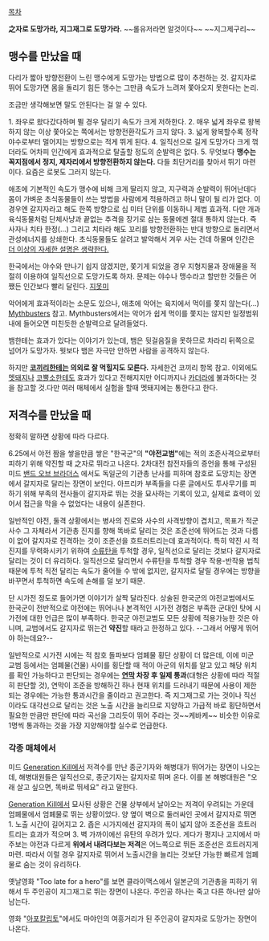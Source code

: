 [[목차]]

'''之자로 도망가라, 지그재그로 도망가라.'''
~~롤유저라면 알것이다~~  
~~지그제구리~~

== 맹수를 만났을 때 ==
다리가 짧아 방향전환이 느린 맹수에게 도망가는 방법으로 많이 추천하는 것. 갈지자로 뛰어 도망가면 몸을 돌리기 힘든 맹수는 그만큼 속도가 느려져 쫓아오지 못한다는 논리.

조금만 생각해보면 말도 안된다는 걸 알 수 있다.

1. 좌우로 왔다갔다하며 뛸 경우 달리기 속도가 크게 저하한다.
2. 매우 넓게 좌우로 왕복하지 않는 이상 쫓아오는 쪽에서는 방향전환각도가 크지 않다.
3. 넓게 왕복할수록 정작 야수로부터 멀어지는 방향으로는 적게 뛰게 된다.
4. 일직선으로 길게 도망가다 크게 꺾더라도 어차피 인간에게 효과적으로 탈출할 정도의 순발력은 없다.
5. 무엇보다 '''맹수는 꼭지점에서 정지, 제자리에서 방향전환하지 않는다.''' 다들 최단거리를 찾아서 뛰기 마련이다. 요즘은 로봇도 그러지 않는다.

애초에 기본적인 속도가 맹수에 비해 크게 딸리지 않고, 지구력과 순발력이 뛰어난데다 몸이 가벼운 초식동물들이 쓰는 방법을 사람에게 적용하려고 하니 말이 될 리가 없다. 이 경우엔 갈지자라고 해도 한쪽 방향으로 십 미터 단위를 이동하니 제법 효과적. 다만 개과 육식동물처럼 단체사냥과 끝없는 추격을 장기로 삼는 동물에겐 절대 통하지 않는다. 즉 사자나 치타 한정(...)
그리고 치타라 해도 꼬리를 방향전환하는 반대 방향으로 돌리면서 관성에너지를 상쇄한다. 초식동물들도 살려고 발악해서 겨우 사는 건데 하물며 인간은 [[더 이상의 자세한 설명은 생략한다.]]

한국에서는 야수와 만나기 쉽지 않겠지만, 쫓기게 되었을 경우 지형지물과 장애물을 적절히 이용하여 일직선으로 도망가도록 하자. 문제는 야수나 맹수라고 할만한 것들은 어쨌든 인간보다 빨리 달린다. [[지못미]]

악어에게 효과적이라는 소문도 있으나, 애초에 악어는 육지에서 먹이를 쫓지 않는다(...) [[Mythbusters]] 참고. Mythbusters에서는 악어가 쉽게 먹이를 쫓지는 않지만 일정범위내에 들어오면 미친듯한 순발력으로 달려들었다.

뱀한테는 효과가 있다는 이야기가 있는데, 뱀은 뒷걸음질을 못하므로 차라리 뒤쪽으로 넘어가 도망가자. 뭣보다 뱀은 자극만 안하면 사람을 공격하지 않는다.

하지만 '''[[코끼리]]한테는 의외로 잘 먹힐지도 모른다.''' 자세한건 코끼리 항목 참고. 이외에도 [[멧돼지]]나 [[코뿔소]]한테도 효과가 있다고 전해지지만 어디까지나 [[카더라]]에 불과하다는 것을 참고할 것.다만 여러 매체에서 실험을 할때 멧돼지에는 통한다고 한다.

== 저격수를 만났을 때 ==
정확히 말하면 상황에 따라 다르다.

6.25에서 야전 짬을 쌓을만큼 쌓은 "한국군"의 '''"야전교범"'''에는 적의 조준사격으로부터 피하기 위해 약진할 때 之자로 뛰라고 나온다. 2차대전 참전자들의 증언을 통해 구성된 미드 [[밴드 오브 브라더스]] 에서도 독일군의 기관총 난사를 피하며 참호로 도망치는 장면에서 갈지자로 달리는 장면이 보인다. 아프리카 부족들을 다룬 글에서도 투사무기를 피하기 위해 부족의 전사들이 갈지자로 뛰는 것을 묘사하는 기록이 있고, 실제로 효력이 있어서 접근을 막을 수 없었다는 내용이 실존한다.

일반적인 야전, 둘격 상황에서는 병사의 진로와 사수의 사격방향이 겹치고, 목표가 적군 사수 그 자체라서 기관총 진지를 향해 똑바로 달리는 것은 조준선에 뛰어드는 것과 다름이 없어 갈지자로 진격하는 것이 조준선을 흐트러트리는데 효과적이다. 특히 약진 시 적 진지를 무력화시키기 위하여 [[수류탄]]을 투척할 경우, 일직선으로 달리는 것보다 갈지자로 달리는 것이 더 유리하다. 일직선으로 달리면서 수류탄을 투척할 경우 작용-반작용 법칙 때문에 투척 직전 달리는 속도가 줄어들 수 밖에 없지만, 갈지자로 달릴 경우에는 방향을 바꾸면서 투척하면 속도에 손해를 덜 보기 때문.

단 시가전 정도로 들어가면 이야기가 살짝 달라진다. 상술된 한국군의 야전교범에서도 한국군이 전반적으로 야전에는 뛰어나나 본격적인 시가전 경험은 부족한 군대인 탓에 시가전에 대한 언급은 많이 부족하다. 한국군 야전교범도 모든 상황에 적용가능한 것은 아니며, 교범에서도 갈지자로 뛰는건 '''약진'''할 때라고 한정하고 있다. --그래서 어떻게 뛰어야 하는데요?--

일반적으로 시가전 시에는 적 참호 돌파보다 엄폐물 횡단 상황이 더 많은데, 이에 미군 교범 등에서는 엄폐물(건물) 사이를 횡단할 때 적이 아군의 위치를 알고 있고 해당 위치를 확인 가능하다고 판단되는 경우에는 '''[[연막]] 차장 후 일제 통과'''(대형은 상황에 따라 적절히 판단할 것), 연막이 조준을 방해하긴 하나 현재 위치를 드러내기 때문에 사용이 제한되는 경우에는 가능한 통과시간을 줄이라고 권고한다. 즉 지그재그로 가는 것이나 직선이라도 대각선으로 달리는 것은 노출 시간을 늘리므로 지양하고 가급적 바로 횡단하면서 필요한 만큼만 판단에 따라 곡선을 그리듯이 뛰어 주라는 것~~케바케~~ 비슷한 이유로 1명씩 통과하는 것을 가장 지양해야할 실수로 언급한다.

=== 각종 매체에서 ===
미드 [[Generation Kill]]에서 저격수를 만난 종군기자와 해병대가 뛰어가는 장면이 나오는데, 해병대원들은 일직선으로, 종군기자는 갈지자로 뛰며 온다. 이를 본 해병대원은 "오래 살고 싶으면, 똑바로 뛰세요" 라고 말한다.

[[Generation Kill]]에서 묘사된 상황은 건물 상부에서 날아오는 저격이 우려되는 가운데 엄폐물에서 엄폐물로 뛰는 상황이었다. 양 옆이 벽으로 둘러싸인 곳에서 갈지자로 뛰면 1. 노출 시간이 길어지고 2. 좁은 시가지에선 갈지자의 폭이 넓지 않아 조준선을 흐트러트리는 효과가 적으며 3. 벽 가까이에선 유탄의 우려가 있다. 게다가 평지나 고지에서 마주보는 야전과 다르게 '''위에서 내려다보는 저격'''은 어느쪽으로 뛰든 조준선은 흐트러지게 마련. 따라서 이럴 경우 갈지자로 뛰어서 노출시간을 늘리는 것보단 가능한 빠르게 엄폐물로 숨는 것이 유리하다.

옛날영화 "Too late for a hero"를 보면 클라이맥스에서 일본군의 기관총을 피하기 위해서 두 주인공이 지그재그로 뛰는 장면이 나온다. 주인공 하나는 죽고 다른 하나만 살아남는다.

영화 "[[아포칼립토]]"에서도 마야인의 여흥거리가 된 주인공이 갈지자로 도망가는 장면이 나온다.
